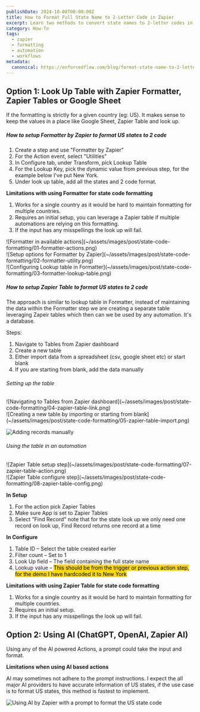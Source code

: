 ```yaml
---
publishDate: 2024-10-08T00:00:00Z
title: How to Format Full State Name to 2-Letter Code in Zapier
excerpt: Learn two methods to convert state names to 2-letter codes in Zapier - using lookup tables or AI. Compare approaches and choose what works best for your workflow.
category: How-To
tags:
  - zapier
  - formatting
  - automation
  - workflows
metadata:
  canonical: https://enforcedflow.com/blog/format-state-name-to-2-letter-code-zapier
---
```



## Option 1: Look Up Table with Zapier Formatter, Zapier Tables or Google Sheet

If the formatting is strictly for a given country (eg: US). It makes sense to keep the values in a place like Google Sheet, Zapier Table and look up.

##### How to setup Formatter by Zapier to format US states to 2 code

1. Create a step and use "Formatter by Zapier"
2. For the Action event, select "Utilities"
3. In Configure tab, under Transform, pick Lookup Table
4. For the Lookup Key, pick the dynamic value from previous step, for the example below I've put New York.
5. Under look up table, add all the states and 2 code format.

**Limitations with using Formatter for state code formatting**

1. Works for a single country as it would be hard to maintain formatting for multiple countries.
2. Requires an initial setup, you can leverage a Zapier table if multiple automations are relying on this formatting.
3. If the input has any misspellings the look up will fail.

<MultiColumn columns={3} gap="md">
  <div slot="left">
    ![Formatter in available actions](~/assets/images/post/state-code-formatting/01-formatter-actions.png)
  </div>

<div slot="center">
  ![Setup options for Formatter by Zapier](~/assets/images/post/state-code-formatting/02-formatter-utility.png)
</div>

  <div slot="right">
    ![Configuring Lookup table in Formatter](~/assets/images/post/state-code-formatting/03-formatter-lookup-table.png)
  </div>
</MultiColumn>

##### How to setup Zapier Table to format US states to 2 code

The approach is similar to lookup table in Formatter, instead of maintaining the data within the Formatter step we are creating a separate table leveraging Zapeir tables which then can we be used by any automation. It's a database.

Steps:

1. Navigate to Tables from Zapier dashboard
2. Create a new table
3. Either import data from a spreadsheet (csv, google sheet etc) or start blank
4. If you are starting from blank, add the data manually

###### Setting up the table

<MultiColumn ratio="equal" gap="md">
  <div slot="left">
    ![Navigating to Tables from Zapier dashboard](~/assets/images/post/state-code-formatting/04-zapier-table-link.png)
  </div>

  <div slot="right">
    ![Creating a new table by importing or starting from blank](~/assets/images/post/state-code-formatting/05-zapier-table-import.png)
  </div>
</MultiColumn>

![Adding records manually](~/assets/images/post/state-code-formatting/06-zapier-table-data.png)

###### Using the table in an automation

<MultiColumn ratio="left-wide" gap="md">
  <div slot="left">
    ![Zapier Table setup step](~/assets/images/post/state-code-formatting/07-zapier-table-action.png)
  </div>

  <div slot="right">
    ![Zapier Table configure step](~/assets/images/post/state-code-formatting/08-zapier-table-config.png)
  </div>
</MultiColumn>

**In Setup**

1. For the action pick Zapier Tables
2. Make sure App is set to Zapier Tables
3. Select "Find Record" note that for the state look up we only need one record on look up, Find Record returns one record at a time

**In Configure**

1. Table ID – Select the table created earlier
2. Filter count – Set to 1
3. Look Up field – The field containing the full state name
4. Lookup value – <mark style="background-color:#ffd900">This should be from the trigger or previous action step, for the demo I have hardcoded it to New York</mark>

**Limitations with using Zapier Table for state code formatting**

1. Works for a single country as it would be hard to maintain formatting for multiple countries.
2. Requires an initial setup.
3. If the input has any misspellings the look up will fail.

## Option 2: Using AI (ChatGPT, OpenAI, Zapier AI)

Using any of the AI powered Actions, a prompt could take the input and format.

**Limitations when using AI based actions**

AI may sometimes not adhere to the prompt instructions. I expect the all major AI providers to have accurate information of US states, if the use case is to format US states, this method is fastest to implement.

![Using AI by Zapier with a prompt to format the US state code](~/assets/images/post/state-code-formatting/09-ai-prompt.png)

